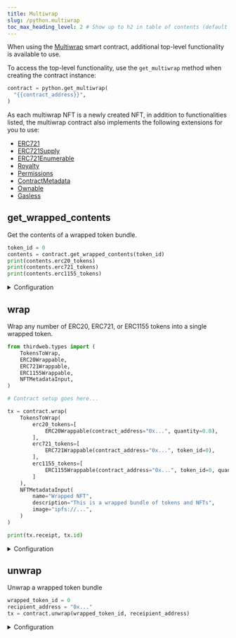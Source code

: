 ```yaml
---
title: Multiwrap
slug: /python.multiwrap
toc_max_heading_level: 2 # Show up to h2 in table of contents (default is up to h3)
---
```


When using the [Multiwrap](https://thirdweb.com/thirdweb.eth/Multiwrap) smart contract, additional top-level functionality is available to use.

To access the top-level functionality, use the `get_multiwrap` method when creating the contract instance:

```python
contract = python.get_multiwrap(
  "{{contract_address}}",
)
```

As each multiwrap NFT is a newly created NFT, in addition to functionalities listed, the multiwrap contract also implements the following extensions for you to use:

- [ERC721](/python/python.erc721)
- [ERC721Supply](/python/python.erc721supply)
- [ERC721Enumerable](/python/python.erc721enumerable)
- [Royalty](/python/python.contractroyalty)
- [Permissions](/python/python.permissions)
- [ContractMetadata](/python/python.contractmetadata)
- [Ownable](/python/python.ownable)
- [Gasless](/python/python.gasless)

## get_wrapped_contents

Get the contents of a wrapped token bundle.

```python
token_id = 0
contents = contract.get_wrapped_contents(token_id)
print(contents.erc20_tokens)
print(contents.erc721_tokens)
print(contents.erc1155_tokens)
```

<details>
<summary>Configuration</summary>
<div>

#### token_id

The ID of the wrapped token to get the contents of. Must be of type `int`.

```python
# highlight-next-line
token_id = 0
contents = contract.get_wrapped_contents(token_id)
```

### Return Value

The contents of the wrapped token bundle, of type `WrappedTokens`

```python
class WrappedTokens:
    erc20_tokens: List[ERC20Wrappable] = dataclasses.field(default_factory=list)
    erc721_tokens: List[ERC721Wrappable] = dataclasses.field(default_factory=list)
    erc1155_tokens: List[ERC1155Wrappable] = dataclasses.field(default_factory=list)

class ERC20Wrappable:
    contract_address: str
    quantity: Price

class ERC721Wrappable:
    contract_address: str
    token_id: int

class ERC1155Wrappable:
    contract_address: str
    token_id: int
    quantity: int
```

</div>
</details>

## wrap

Wrap any number of ERC20, ERC721, or ERC1155 tokens into a single wrapped token.

```python
from thirdweb.types import (
    TokensToWrap,
    ERC20Wrappable,
    ERC721Wrappable,
    ERC1155Wrappable,
    NFTMetadataInput,
)

# Contract setup goes here...

tx = contract.wrap(
    TokensToWrap(
        erc20_tokens=[
            ERC20Wrappable(contract_address="0x...", quantity=0.8),
        ],
        erc721_tokens=[
            ERC721Wrappable(contract_address="0x...", token_id=0),
        ],
        erc1155_tokens=[
            ERC1155Wrappable(contract_address="0x...", token_id=0, quantity=1),
        ]
    ),
    NFTMetadataInput(
        name="Wrapped NFT",
        description="This is a wrapped bundle of tokens and NFTs",
        image="ipfs://...",
    )
)

print(tx.receipt, tx.id)
```

<details>
<summary>Configuration</summary>
<div>

#### contents

The tokens to wrap into a single wrapped token. Must be a `TokensToWrap` object.

```python
class TokensToWrap:
    erc20_tokens: List[ERC20Wrappable] = dataclasses.field(default_factory=list)
    erc721_tokens: List[ERC721Wrappable] = dataclasses.field(default_factory=list)
    erc1155_tokens: List[ERC1155Wrappable] = dataclasses.field(default_factory=list)
```

```python
from thirdweb.types import (
    TokensToWrap,
    ERC20Wrappable,
    ERC721Wrappable,
    ERC1155Wrappable,
    NFTMetadataInput,
)

tx = contract.wrap(
  # highlight-start
    TokensToWrap(
        erc20_tokens=[
            ERC20Wrappable(contract_address="0x...", quantity=0.8),
        ],
        erc721_tokens=[
            ERC721Wrappable(contract_address="0x...", token_id=0),
        ],
        erc1155_tokens=[
            ERC1155Wrappable(contract_address="0x...", token_id=0, quantity=1),
        ]
    ),
    # highligh-end
    NFTMetadataInput(
        name="Wrapped NFT",
        description="This is a wrapped bundle of tokens and NFTs",
        image="ipfs://...",
    )
)

print(tx.receipt, tx.id)
```

#### wrapped_token_metadata

The metadata to use for the wrapped token. Must a `NFTMetadataInput` object.

```python
class NFTMetadataInput:
    name: str
    description: Optional[str] = None
    image: Optional[str] = None
    external_url: Optional[str] = None
    animation_url: Optional[str] = None
    background_color: Optional[str] = None
    properties: Optional[Dict[str, Any]] = None
    attributes: Optional[Dict[str, Any]] = None
```

```python
from thirdweb.types import (
    TokensToWrap,
    ERC20Wrappable,
    ERC721Wrappable,
    ERC1155Wrappable,
    NFTMetadataInput,
)

tx = contract.wrap(
    TokensToWrap(
        erc20_tokens=[
            ERC20Wrappable(contract_address="0x...", quantity=0.8),
        ],
        erc721_tokens=[
            ERC721Wrappable(contract_address="0x...", token_id=0),
        ],
        erc1155_tokens=[
            ERC1155Wrappable(contract_address="0x...", token_id=0, quantity=1),
        ]
    ),
    # highlight-start
    NFTMetadataInput(
        name="Wrapped NFT",
        description="This is a wrapped bundle of tokens and NFTs",
        image="ipfs://...",
    )
    # highligh-end
)

print(tx.receipt, tx.id)
```

#### recipient_address (optional)

The optional address to send the wrapped token to. Must be of type `str`.

```python
from thirdweb.types import (
    TokensToWrap,
    ERC20Wrappable,
    ERC721Wrappable,
    ERC1155Wrappable,
    NFTMetadataInput,
)
tx = contract.wrap(
    TokensToWrap(
        erc20_tokens=[
            ERC20Wrappable(contract_address="0x...", quantity=0.8),
        ],
        erc721_tokens=[
            ERC721Wrappable(contract_address="0x...", token_id=0),
        ],
        erc1155_tokens=[
            ERC1155Wrappable(contract_address="0x...", token_id=0, quantity=1),
        ]
    ),
    NFTMetadataInput(
        name="Wrapped NFT",
        description="This is a wrapped bundle of tokens and NFTs",
        image="ipfs://...",
    ),
    # highlight-next-line
    recipient_address="0x..."
)

print(tx.receipt, tx.id)
```

</div>
</details>

## unwrap

Unwrap a wrapped token bundle

```python
wrapped_token_id = 0
recipient_address = "0x..."
tx = contract.unwrap(wrapped_token_id, receipient_address)
```

<details>
<summary>Configuration</summary>
<div>

#### wrapped_token_id

The ID of the wrapped token to unwrap. Must be of type `int`.

```python
# highlight-next-line
wrapped_token_id = 0
recipient_address = "0x..."
tx = contract.unwrap(wrapped_token_id, receipient_address)
```

#### recipient_address (optional)

The optional address to send the unwrapped tokens to. Must be of type `str`.

```python
wrapped_token_id = 0
# highlight-next-line
recipient_address = "0x..."
tx = contract.unwrap(wrapped_token_id, receipient_address)
```

</div>
</details>

